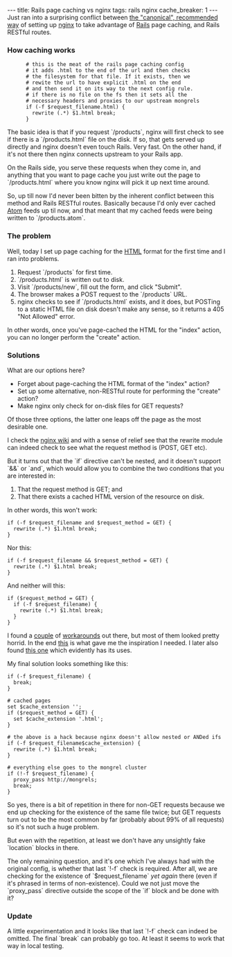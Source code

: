 ---
title: Rails page caching vs nginx
tags: rails nginx
cache_breaker: 1
---
Just ran into a surprising conflict between [http://brainspl.at/nginx.conf.txt the "canonical", recommended way] of setting up [[nginx]] to take advantage of [[Rails]] page caching, and Rails RESTful routes.

=== How caching works ===

<pre>      # this is the meat of the rails page caching config
      # it adds .html to the end of the url and then checks
      # the filesystem for that file. If it exists, then we
      # rewite the url to have explicit .html on the end 
      # and then send it on its way to the next config rule.
      # if there is no file on the fs then it sets all the 
      # necessary headers and proxies to our upstream mongrels
      if (-f $request_filename.html) {
        rewrite (.*) $1.html break;
      }</pre>

The basic idea is that if you request `/products`, nginx will first check to see if there is a `/products.html` file on the disk. If so, that gets served up directly and nginx doesn't even touch Rails. Very fast. On the other hand, if it's not there then nginx connects upstream to your Rails app.

On the Rails side, you serve these requests when they come in, and anything that you want to page cache you just write out the page to `/products.html` where you know nginx will pick it up next time around.

So, up till now I'd never been bitten by the inherent conflict between this method and Rails RESTful routes. Basically because I'd only ever cached [[Atom]] feeds up til now, and that meant that my cached feeds were being written to `/products.atom`.

=== The problem ===

Well, today I set up page caching for the [[HTML]] format for the first time and I ran into problems.

# Request `/products` for first time.
# `/products.html` is written out to disk.
# Visit `/products/new`, fill out the form, and click "Submit".
# The browser makes a POST request to the `/products` URL.
# nginx checks to see if `/products.html` exists, and it does, but POSTing to a static HTML file on disk doesn't make any sense, so it returns a 405 "Not Allowed" error.

In other words, once you've page-cached the HTML for the "index" action, you can no longer perform the "create" action.

=== Solutions ===

What are our options here?

* Forget about page-caching the HTML format of the "index" action?
* Set up some alternative, non-RESTful route for performing the "create" action?
* Make nginx only check for on-disk files for GET requests?

Of those three options, the latter one leaps off the page as the most desirable one.

I check the [http://wiki.codemongers.com/NginxHttpRewriteModule#if nginx wiki] and with a sense of relief see that the rewrite module can indeed check to see what the request method is (POST, GET etc).

But it turns out that the `if` directive can't be nested, and it doesn't support `&&` or `and`, which would allow you to combine the two conditions that you are interested in:

# That the request method is GET; and
# That there exists a cached HTML version of the resource on disk.

In other words, this won't work:

<pre>if (-f $request_filename and $request_method = GET) {
  rewrite (.*) $1.html break;
}</pre>

Nor this:

<pre>if (-f $request_filename && $request_method = GET) {
  rewrite (.*) $1.html break;
}</pre>

And neither will this:

<pre>if ($request_method = GET) {
  if (-f $request_filename) {
    rewrite (.*) $1.html break;
  }
}</pre>

I found a [http://marc.info/?l=nginx&m=120127273709362&w=2 couple] of [http://markmail.org/message/bso6kcjwav72m4nx workarounds] out there, but most of them looked pretty horrid. In the end [http://forum.slicehost.com/comments.php?DiscussionID=2087 this] is what gave me the inspiration I needed. I later also found [http://wiki.codemongers.com/NginxRewriteMultiCondExample this one] which evidently has its uses.

My final solution looks something like this:

<pre>if (-f $request_filename) {
  break;
}

# cached pages
set $cache_extension '';
if ($request_method = GET) {
  set $cache_extension '.html';
}

# the above is a hack because nginx doesn't allow nested or ANDed ifs
if (-f $request_filename$cache_extension) {
  rewrite (.*) $1.html break;
}

# everything else goes to the mongrel cluster
if (!-f $request_filename) {
  proxy_pass http://mongrels;
  break;
}</pre>

So yes, there is a bit of repetition in there for non-GET requests because we end up checking for the existence of the same file twice; but GET requests turn out to be the most common by far (probably about 99% of all requests) so it's not such a huge problem.

But even with the repetition, at least we don't have any unsightly fake `location` blocks in there.

The only remaining question, and it's one which I've always had with the original config, is whether that last `!-f` check is required. After all, we are checking for the existence of `$request_filename` ''yet again'' there (even if it's phrased in terms of non-existence). Could we not just move the `proxy_pass` directive outside the scope of the `if` block and be done with it?

=== Update ===

A little experimentation and it looks like that last `!-f` check can indeed be omitted. The final `break` can probably go too. At least it seems to work that way in local testing.
